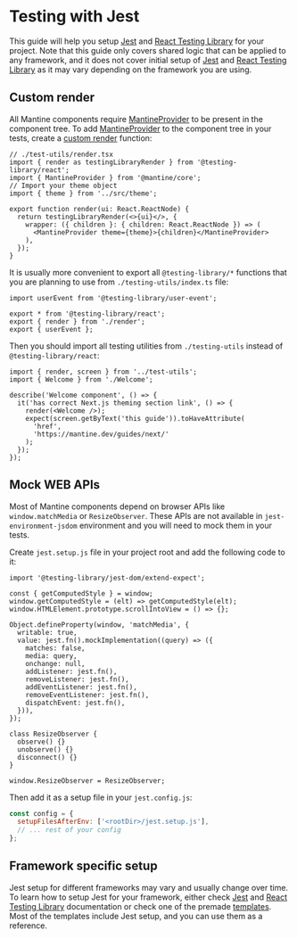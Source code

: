 

# Testing with Jest

This guide will help you setup [Jest](https://jestjs.io/) and [React Testing Library](https://testing-library.com/docs/react-testing-library/intro) for your project.
Note that this guide only covers shared logic that can be applied to any framework, and
it does not cover initial setup of [Jest](https://jestjs.io/) and [React Testing Library](https://testing-library.com/docs/react-testing-library/intro) as it may vary depending on the framework you are using.

## Custom render

All Mantine components require [MantineProvider](/theming/mantine-provider/) to be present in the component tree.
To add [MantineProvider](/theming/mantine-provider/) to the component tree in your tests, create a [custom render](https://testing-library.com/docs/react-testing-library/setup/#custom-render)
function:

```tsx
// ./test-utils/render.tsx
import { render as testingLibraryRender } from '@testing-library/react';
import { MantineProvider } from '@mantine/core';
// Import your theme object
import { theme } from '../src/theme';

export function render(ui: React.ReactNode) {
  return testingLibraryRender(<>{ui}</>, {
    wrapper: ({ children }: { children: React.ReactNode }) => (
      <MantineProvider theme={theme}>{children}</MantineProvider>
    ),
  });
}
```

It is usually more convenient to export all `@testing-library/*` functions that you are planning to use
from `./testing-utils/index.ts` file:

```tsx
import userEvent from '@testing-library/user-event';

export * from '@testing-library/react';
export { render } from './render';
export { userEvent };
```

Then you should import all testing utilities from `./testing-utils` instead of `@testing-library/react`:

```tsx
import { render, screen } from '../test-utils';
import { Welcome } from './Welcome';

describe('Welcome component', () => {
  it('has correct Next.js theming section link', () => {
    render(<Welcome />);
    expect(screen.getByText('this guide')).toHaveAttribute(
      'href',
      'https://mantine.dev/guides/next/'
    );
  });
});
```

## Mock WEB APIs

Most of Mantine components depend on browser APIs like `window.matchMedia` or `ResizeObserver`.
These APIs are not available in `jest-environment-jsdom` environment and you will need to mock them in your tests.

Create `jest.setup.js` file in your project root and add the following code to it:

```tsx
import '@testing-library/jest-dom/extend-expect';

const { getComputedStyle } = window;
window.getComputedStyle = (elt) => getComputedStyle(elt);
window.HTMLElement.prototype.scrollIntoView = () => {};

Object.defineProperty(window, 'matchMedia', {
  writable: true,
  value: jest.fn().mockImplementation((query) => ({
    matches: false,
    media: query,
    onchange: null,
    addListener: jest.fn(),
    removeListener: jest.fn(),
    addEventListener: jest.fn(),
    removeEventListener: jest.fn(),
    dispatchEvent: jest.fn(),
  })),
});

class ResizeObserver {
  observe() {}
  unobserve() {}
  disconnect() {}
}

window.ResizeObserver = ResizeObserver;
```

Then add it as a setup file in your `jest.config.js`:

```js
const config = {
  setupFilesAfterEnv: ['<rootDir>/jest.setup.js'],
  // ... rest of your config
};
```

## Framework specific setup

Jest setup for different frameworks may vary and usually change over time.
To learn how to setup Jest for your framework, either check [Jest](https://jestjs.io/docs/getting-started)
and [React Testing Library](https://testing-library.com/docs/react-testing-library/intro) documentation
or check one of the premade [templates](/getting-started). Most of the templates include Jest setup, and
you can use them as a reference.
